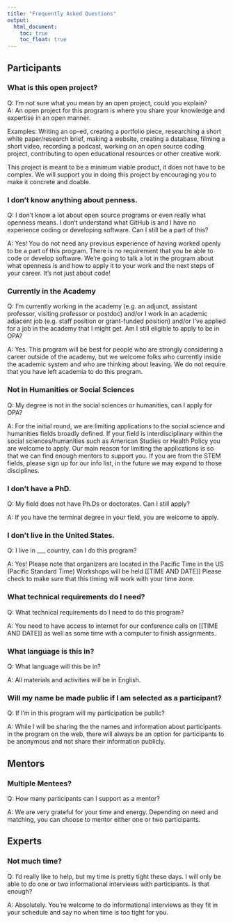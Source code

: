 ```yaml
---
title: "Frequently Asked Questions"
output:
  html_document:
    toc: true
    toc_float: true
---
```


## Participants

### What is this open project?
Q: I'm not sure what you mean by an open project, could you explain?  
A: An open project for this program is where you share your knowledge and expertise in an open manner. 

Examples: Writing an op-ed, creating a portfolio piece, researching a short white paper/research brief, making a website, creating a database, filming a short video, recording a podcast, working on an open source coding project, contributing to open educational resources or other creative work.

This project is meant to be a minimum viable product, it does not have to be complex. We will support you in doing this project by encouraging you to make it concrete and doable.     

### I don’t know anything about penness.
Q: I don’t know a lot about open source programs or even really what openness means. I don’t understand what GitHub is and I have no experience coding or developing software. Can I still be a part of this?  

A: Yes! You do not need any previous experience of having worked openly to be a part of this program. There is no requirement that you be able to code or develop software. We’re going to talk a lot in the program about what openness is and how to apply it to your work and the next steps of your career. It’s not just about code! 

### Currently in the Academy
Q: I’m currently working in the academy (e.g. an adjunct, assistant professor, visiting professor or postdoc) and/or I work in an academic adjacent job (e.g. staff position or grant-funded position) and/or I’ve applied for a job in the academy that I might get. Am I still eligible to apply to be in OPA? 

A: Yes. This program will be best for people who are strongly considering a career outside of the academy, but we welcome folks who currently inside the academic system and who are thinking about leaving. We do not require that you have left academia to do this program. 

### Not in Humanities or Social Sciences
Q: My degree is not in the social sciences or humanities, can I apply for OPA?  

A: For the initial round, we are limiting applications to the social science and humanities fields broadly defined. If your field is interdisciplinary within the social sciences/humanities such as American Studies or Health Policy you are welcome to apply. Our main reason for limiting the applications is so that we can find enough mentors to support you. If you are from the STEM fields, please sign up for our info list, in the future we may expand to those disciplines. 



### I don’t have a PhD. 
Q: My field does not have Ph.Ds or doctorates. Can I still apply?  

A: If you have the terminal degree in your field, you are welcome to apply. 

### I don't live in the United States. 
Q: I live in ___ country, can I do this program?   

A: Yes! Please note that organizers are located in the Pacific Time in the US (Pacific Standard Time) Workshops will be held [[TIME AND DATE]] Please check to make sure that this timing will work with your time zone. 

### What technical requirements do I need?
Q: What technical requirements do I need to do this program?   

A: You need to have access to internet for our conference calls on [[TIME AND DATE]] as well as some time with a computer to finish assignments. 

### What language is this in?
Q: What language will this be in?  

A: All materials and activities will be in English. 

### Will my name be made public if I am selected as a participant?
Q: If I’m in this program will my participation be public?  

A: While I will be sharing the the names and information about participants in the program on the web, there will always be an option for participants to be anonymous and not share their information publicly. 

## Mentors 

### Multiple Mentees?
Q: How many participants can I support as a mentor?  

A: We are very grateful for your time and energy. Depending on need and matching, you can choose to mentor either one or two participants.  

## Experts 

### Not much time?
Q: I'd really like to help, but my time is pretty tight these days. I will only be able to do one or two informational interviews with participants. Is that enough?  

A: Absolutely. You're welcome to do informational interviews as they fit in your schedule and say no when time is too tight for you. 
